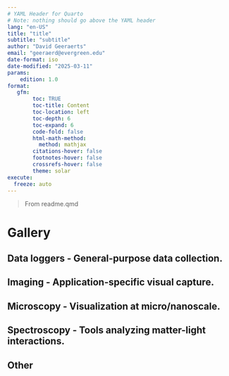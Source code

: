 ```yaml
---
# YAML Header for Quarto
# Note: nothing should go above the YAML header
lang: "en-US"
title: "title"
subtitle: "subtitle"
author: "David Geeraerts"
email: "geeraerd@evergreen.edu"
date-format: iso
date-modified: "2025-03-11"
params:
    edition: 1.0
format:
   gfm:
        toc: TRUE
        toc-title: Content
        toc-location: left
        toc-depth: 6
        toc-expand: 6
        code-fold: false
        html-math-method:
          method: mathjax
        citations-hover: false
        footnotes-hover: false
        crossrefs-hover: false
        theme: solar
execute:
  freeze: auto
---
```



> From readme.qmd

# Gallery

## Data loggers - General-purpose data collection.

## Imaging - Application-specific visual capture.

## Microscopy - Visualization at micro/nanoscale.

## Spectroscopy - Tools analyzing matter-light interactions.

## Other